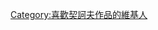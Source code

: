{{Userbox
  |border-c = #000000
  |border-s = 1
  |id-c     = #FFFFFF
  |id-s     = 12
  |id-fc    = #000000
  |info-c   = #ffffff
  |info-s   = 10
  |info-fc  = #000000
  |id       = [[File:Anton Tschechow.jpg|50px]]
  |info     = 這個用戶喜歡'''[[契訶夫]]'''的作品。
}}

[[Category:喜歡契訶夫作品的維基人]]